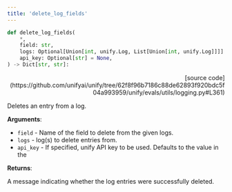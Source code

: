 ```yaml
---
title: 'delete_log_fields'
---
```


```python
def delete_log_fields(
    *,
    field: str,
    logs: Optional[Union[int, unify.Log, List[Union[int, unify.Log]]]] = None,
    api_key: Optional[str] = None,
) -> Dict[str, str]:
```

<p align="right">[source code](https://github.com/unifyai/unify/tree/62f8f96b7186c88de62893f920bdc5f04a993959/unify/evals/utils/logging.py#L361)</p>

Deletes an entry from a log.

**Arguments**:

- `field` - Name of the field to delete from the given logs.
- `logs` - log(s) to delete entries from.
- `api_key` - If specified, unify API key to be used. Defaults to the value in the



**Returns**:

A message indicating whether the log entries were successfully deleted.